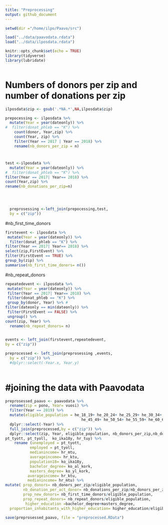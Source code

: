 ```yaml
---
title: "Preprocessing"
output: github_document
---
```

```r
setwd(dir ="/home/ilpo/Paavo/src")
```

```r
load("../data/paavodata.rdata")
load("../data/ilposdata.rdata")
```



```r
knitr::opts_chunk$set(echo = TRUE)
library(tidyverse)
library(lubridate)



```


# Numbers of donors per zip and number of donations per zip
```r
ilposdata$zip <- gsub('.*NA.*',NA,ilposdata$zip)

prepocessing <- ilposdata %>% 
  mutate(Year = year(dateonly)) %>% 
#  filter(donat_phleb == "K") %>% 
    count(donor, Year,zip) %>% 
    count(Year, zip) %>% 
    filter(Year == 2017 | Year == 2018) %>%
    rename(nb_donors_per_zip = n) 


```

# 
```r
test <-ilposdata %>% 
  mutate(Year = year(dateonly)) %>%  
#  filter(donat_phleb == "K") %>% 
filter(Year == 2017| Year== 2018) %>% 
count(Year,zip) %>% 
rename(nb_donations_per_zip=n) 


  
```


```r

  preprosessing <-left_join(prepocessing,test,
  by = c("zip"))
```


#nb_first_time_donors

```r
firstevent <- ilposdata %>% 
 mutate(Year = year(dateonly)) %>%  
  filter(donat_phleb == "K") %>% 
filter(Year == 2017| Year== 2018) %>% 
select(zip,FirstEvent) %>% 
filter(FirstEvent == TRUE) %>% 
group_by(zip) %>% 
summarise(nb_first_time_donors= n()) 
```

 #nb_repeat_donors
```r

repeatedevent <- ilposdata %>%
 mutate(Year = year(dateonly)) %>%
 filter(Year == 2017| Year== 2018) %>% 
 filter(donat_phleb == "K") %>% 
 group_by(donor, Year) %>% #
filter(dateonly == min(dateonly)) %>% 
 filter(FirstEvent == FALSE) %>%  
 ungroup() %>%
count(zip, Year) %>%  
  rename(nb_repeat_donors= n)
  

```




```r

events <- left_join(firstevent,repeatedevent,
by = c("zip"))


```

```r

preprocessed <- left_join(preprosessing ,events,
  by = c("zip")) %>% 
  #dplyr::select(-Year.x, Year.y)
  

```


# #joining the data with Paavodata

```r
preprosessed_paavo <- paavodata %>% 
  rename(zip = pono, Year= vuosi) %>%   
  filter(Year == 2019) %>% 
  mutate(eligible_population = he_18_19+ he_20_24+ he_25_29+ he_30_34+ he_40_44+
                                  he_45_49+ he_50_54+ he_55_59+ he_60_64+ he_65_69,) %>% 
  dplyr::select(-Year) %>% 
  full_join(preprocessed,by = c("zip")) %>% 
  dplyr::select(zip, Year, eligible_population, nb_donors_per_zip,nb_donations_per_zip, nb_first_time_donors, nb_repeat_donors, hr_mtu, hr_ktu,nimi, ko_al_kork, ko_yl_kork,
pt_tyott, pt_tyoll,  ko_ika18y, hr_tuy) %>% 
    rename (unemployed = pt_tyott,
           employed = pt_tyoll,
           medianincome= hr_mtu,
           averageincome= hr_ktu,
           population18= ko_ika18y,
           bachelor_degree= ko_al_kork,
           masters_degree= ko_yl_kork,
          averageincome= hr_ktu,
          medianincome= hr_mtu) %>% 
mutate( prop_donors= nb_donors_per_zip/eligible_population,
        nb_donation_per_act_donor= nb_donations_per_zip/nb_donors_per_zip,
        prop_new_donors= nb_first_time_donors/eligible_population,
        prop_repeat_donors= nb_repeat_donors/eligible_population,
         higher_education =bachelor_degree+masters_degree, 
  proportion_inhabitants_with_higher_education= higher_education/eligible_population)


```

```r

save(preprosessed_paavo, file = "preprocessed.RData") 
```



